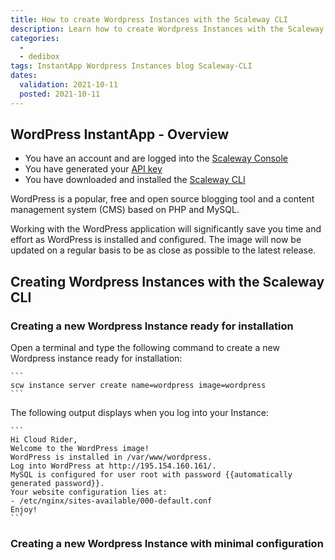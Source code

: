 ```yaml
---
title: How to create Wordpress Instances with the Scaleway CLI 
description: Learn how to create Wordpress Instances with the Scaleway CLI 
categories:
  - 
  - dedibox
tags: InstantApp Wordpress Instances blog Scaleway-CLI 
dates:
  validation: 2021-10-11
  posted: 2021-10-11
---
```



## WordPress InstantApp - Overview


<Message type="requirement">

  - You have an account and are logged into the [Scaleway Console](https://console.scaleway.com/)
  - You have generated your [API key](/console/my-project/how-to/generate-api-key/)
  - You have downloaded and installed the [Scaleway CLI](https://github.com/scaleway/scaleway-cli#scaleway-cli-v2)

</Message>


WordPress is a popular, free and open source blogging tool and a content management system (CMS) based on PHP and MySQL.

Working with the WordPress application will significantly save you time and effort as WordPress is installed and configured. 
The image will now be updated on a regular basis to be as close as possible to the latest release.



## Creating Wordpress Instances with the Scaleway CLI 


### Creating a new Wordpress Instance ready for installation


Open a terminal and type the following command to create a new Wordpress instance ready for installation: 

    ```
    scw instance server create name=wordpress image=wordpress
    ```
The following output displays when you log into your Instance: 

    ```
    Hi Cloud Rider,
    Welcome to the WordPress image!
    WordPress is installed in /var/www/wordpress.
    Log into WordPress at http://195.154.160.161/.
    MySQL is configured for user root with password {{automatically generated password}}.
    Your website configuration lies at:
    - /etc/nginx/sites-available/000-default.conf
    Enjoy!
    ```

### Creating a new Wordpress Instance with minimal configuration

